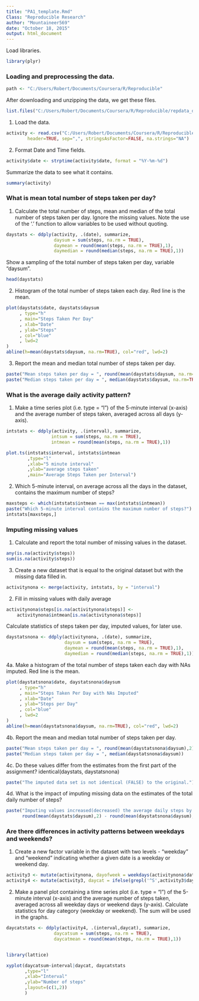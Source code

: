 ```yaml
---
title: "PA1_template.Rmd"
Class: "Reproducible Research"
author: "Mountaineer569"
date: "October 18, 2015"
output: html_document
---
```


Load libraries.
```r
library(plyr)
```

### Loading and preprocessing the data.
```r
path <- "C:/Users/Robert/Documents/Coursera/R/Reproducible"
```

After downloading and unzipping the data, we get these files.
```r
list.files("C:/Users/Robert/Documents/Coursera/R/Reproducible/repdata_data_activity")
```

1. Load the data.
```r
activity <- read.csv("C:/Users/Robert/Documents/Coursera/R/Reproducible/repdata_data_activity/activity.csv",
        header=TRUE, sep=",", stringsAsFactor=FALSE, na.strings="NA")
```

2. Format Date and Time fields.
```r
activity$date <- strptime(activity$date, format = "%Y-%m-%d")
```

Summarize the data to see what it contains.
```r
summary(activity)
```

### What is mean total number of steps taken per day?
1. Calculate the total number of steps, mean and median of the total number of steps taken per day.
Ignore the missing values.
Note the use of the '.' function to allow variables to be used without quoting.
```r
daystats <- ddply(activity, .(date), summarize, 
                  daysum = sum(steps, na.rm = TRUE),
                  daymean = round(mean(steps, na.rm = TRUE),1),
                  daymedian = round(median(steps, na.rm = TRUE),1))
```
Show a sampling of the total number of steps taken per day, variable "daysum".
```r
head(daystats)
```

2. Histogram of the total number of steps taken each day.
Red line is the mean.
```r
plot(daystats$date, daystats$daysum
     , type="h"
     , main="Steps Taken Per Day"
     , xlab="Date"
     , ylab="Steps"
     , col="blue"
     , lwd=2
)
abline(h=mean(daystats$daysum, na.rm=TRUE), col="red", lwd=2)
```

3. Report the mean and median total number of steps taken per day.
```r
paste("Mean steps taken per day = ", round(mean(daystats$daysum, na.rm=TRUE),2))
paste("Median steps taken per day = ", median(daystats$daysum, na.rm=TRUE))
```

### What is the average daily activity pattern?
1. Make a time series plot (i.e. type = "l") of the 5-minute interval (x-axis) and 
the average number of steps taken, averaged across all days (y-axis).
```r
intstats <- ddply(activity, .(interval), summarize, 
                 intsum = sum(steps, na.rm = TRUE),
                 intmean = round(mean(steps, na.rm = TRUE),1))
```
```r
plot.ts(intstats$interval, intstats$intmean 
        ,type="l" 
        ,xlab="5 minute interval" 
        ,ylab="average steps taken"
        ,main="Average Steps Taken per Interval")
```

2. Which 5-minute interval, on average across all the days in the dataset, 
contains the maximum number of steps?
```r
maxsteps <- which(intstats$intmean == max(intstats$intmean))
paste("Which 5-minute interval contains the maximum number of steps?")
intstats[maxsteps,]
```

### Imputing missing values
1. Calculate and report the total number of missing values in the dataset.
```r
any(is.na(activity$steps))
sum(is.na(activity$steps))
```

3. Create a new dataset that is equal to the original dataset but with the missing data filled in.  
```r
activitynona <- merge(activity, intstats, by = "interval")
```
2. Fill in missing values with daily average
```r
activitynona$steps[is.na(activitynona$steps)] <-  
    activitynona$intmean[is.na(activitynona$steps)]
```

Calculate statistics of steps taken per day, imputed values, for later use.
```r
daystatsnona <- ddply(activitynona, .(date), summarize, 
                      daysum = sum(steps, na.rm = TRUE),
                      daymean = round(mean(steps, na.rm = TRUE),1),
                      daymedian = round(median(steps, na.rm = TRUE),1))
```

4a. Make a histogram of the total number of steps taken each day with NAs imputed.
Red line is the mean.
```r
plot(daystatsnona$date, daystatsnona$daysum
     , type="h"
     , main="Steps Taken Per Day with NAs Imputed"
     , xlab="Date"
     , ylab="Steps per Day"
     , col="blue"
     , lwd=2
)
abline(h=mean(daystatsnona$daysum, na.rm=TRUE), col="red", lwd=2)
```

4b. Report the mean and median total number of steps taken per day.
```r
paste("Mean steps taken per day = ", round(mean(daystatsnona$daysum),2))
paste("Median steps taken per day = ", median(daystatsnona$daysum))
```
4c. Do these values differ from the estimates from the first part of the assignment?
identical(daystats, daystatsnona)
```r
paste("The imputed data set is not identical (FALSE) to the original.")
```
4d. What is the impact of imputing missing data on the estimates of the total daily number of steps?
```r
paste("Imputing values increased(decreased) the average daily steps by ",
      round(mean(daystats$daysum),2) - round(mean(daystatsnona$daysum),2))
```

### Are there differences in activity patterns between weekdays and weekends?
1. Create a new factor variable in the dataset with two levels - 
"weekday" and "weekend" indicating whether a given date is a weekday or weekend day.
```r
activity3 <- mutate(activitynona, dayofweek = weekdays(activitynona$date))
activity4 <- mutate(activity3, daycat = ifelse(grepl('^S',activity3$dayofweek)==TRUE,"weekend","weekday"))
```

2. Make a panel plot containing a time series plot (i.e. type = "l") of the 5-minute interval
(x-axis) and the average number of steps taken, averaged across all weekday days 
or weekend days (y-axis).
Calculate statistics for day category (weekday or weekend). The sum will be used in the graphs.
```r
daycatstats <- ddply(activity4, .(interval,daycat), summarize, 
                  daycatsum = sum(steps, na.rm = TRUE),
                  daycatmean = round(mean(steps, na.rm = TRUE),1))


library(lattice)
```
```r
xyplot(daycatsum~interval|daycat, daycatstats 
       ,type="l"
       ,xlab="Interval" 
       ,ylab="Number of steps"
       ,layout=(c(1,2))
       )
```
